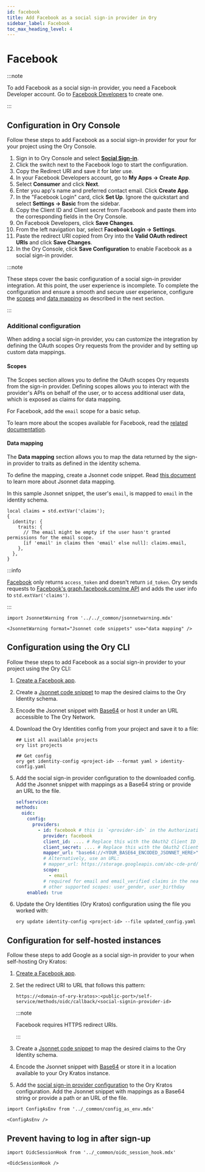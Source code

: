 ```yaml
---
id: facebook
title: Add Facebook as a social sign-in provider in Ory
sidebar_label: Facebook
toc_max_heading_level: 4
---
```


# Facebook

:::note

To add Facebook as a social sign-in provider, you need a Facebook Developer account. Go to
[Facebook Developers](https://developers.facebook.com/docs/development/register) to create one.

:::

## Configuration in Ory Console

Follow these steps to add Facebook as a social sign-in provider for your for your project using the Ory Console.

1. Sign in to Ory Console and select [**Social Sign-in**](https://console.ory.sh/projects/current/social-signin).
2. Click the switch next to the Facebook logo to start the configuration.
3. Copy the Redirect URI and save it for later use.
4. In your Facebook Developers account, go to **My Apps → Create App**.
5. Select **Consumer** and click **Next**.
6. Enter you app's name and preferred contact email. Click **Create App**.
7. In the "Facebook Login" card, click **Set Up**. Ignore the quickstart and select **Settings → Basic** from the sidebar.
8. Copy the Client ID and Client secret from Facebook and paste them into the corresponding fields in the Ory Console.
9. On Facebook Developers, click **Save Changes**.
10. From the left navigation bar, select **Facebook Login → Settings**.
11. Paste the redirect URI copied from Ory into the **Valid OAuth redirect URIs** and click **Save Changes**.
12. In the Ory Console, click **Save Configuration** to enable Facebook as a social sign-in provider.

:::note

These steps cover the basic configuration of a social sign-in provider integration. At this point, the user experience is
incomplete. To complete the configuration and ensure a smooth and secure user experience, configure the [scopes](#scopes) and
[data mapping](#data-mapping) as described in the next section.

:::

### Additional configuration

When adding a social sign-in provider, you can customize the integration by defining the OAuth scopes Ory requests from the
provider and by setting up custom data mappings.

#### Scopes

The Scopes section allows you to define the OAuth scopes Ory requests from the sign-in provider. Defining scopes allows you to
interact with the provider's APIs on behalf of the user, or to access additional user data, which is exposed as claims for data
mapping.

For Facebook, add the `email` scope for a basic setup.

To learn more about the scopes available for Facebook, read the
[related documentation](https://developers.facebook.com/docs/permissions/reference/).

#### Data mapping

The **Data mapping** section allows you to map the data returned by the sign-in provider to traits as defined in the identity
schema.

To define the mapping, create a Jsonnet code snippet. Read [this document](./data-mapping) to learn more about Jsonnet data
mapping.

In this sample Jsonnet snippet, the user's `email`, is mapped to `email` in the identity schema.

```jsonnet
local claims = std.extVar('claims');
{
  identity: {
    traits: {
      // The email might be empty if the user hasn't granted permissions for the email scope.
      [if 'email' in claims then 'email' else null]: claims.email,
    },
  },
}
```

:::info

[Facebook](https://developers.facebook.com/docs/facebook-login/) only returns `access_token` and doesn't return `id_token`. Ory
sends requests to [Facebook's graph.facebook.com/me API](https://graph.facebook.com/me) and adds the user info to
`std.extVar('claims')`.

:::

```mdx-code-block
import JsonnetWarning from '../../_common/jsonnetwarning.mdx'

<JsonnetWarning format="Jsonnet code snippets" use="data mapping" />
```

## Configuration using the Ory CLI

Follow these steps to add Facebook as a social sign-in provider to your project using the Ory CLI:

1. [Create a Facebook app](#configuration-in-ory-cloud-console).
2. Create a [Jsonnet code snippet](#data-mapping) to map the desired claims to the Ory Identity schema.
3. Encode the Jsonnet snippet with [Base64](https://www.base64encode.org/) or host it under an URL accessible to The Ory Network.
4. Download the Ory Identities config from your project and save it to a file:

   ```shell
   ## List all available projects
   ory list projects

   ## Get config
   ory get identity-config <project-id> --format yaml > identity-config.yaml
   ```

5. Add the social sign-in provider configuration to the downloaded config. Add the Jsonnet snippet with mappings as a Base64
   string or provide an URL to the file.

   ```yaml
   selfservice:
   methods:
     oidc:
       config:
         providers:
           - id: facebook # this is `<provider-id>` in the Authorization callback URL. DO NOT CHANGE IT ONCE SET!
             provider: facebook
             client_id: .... # Replace this with the OAuth2 Client ID provided by Facebook app
             client_secret: .... # Replace this with the OAuth2 Client Secret provided by Facebook app
             mapper_url: "base64://<YOUR_BASE64_ENCODED_JSONNET_HERE>"
             # Alternatively, use an URL:
             # mapper_url: https://storage.googleapis.com/abc-cde-prd/9cac9717f007808bf17f22ce7f4295c739604b183f05ac4afb4
             scope:
               - email
             # required for email and email_verified claims in the near future
             # other supported scopes: user_gender, user_birthday
       enabled: true
   ```

6. Update the Ory Identities (Ory Kratos) configuration using the file you worked with:

   ```shell
   ory update identity-config <project-id> --file updated_config.yaml
   ```

## Configuration for self-hosted instances

Follow these steps to add Google as a social sign-in provider to your when self-hosting Ory Kratos:

1. [Create a Facebook app](#configuration-in-ory-cloud-console).
2. Set the redirect URI to URL that follows this pattern:

   ```shell
   https://<domain-of-ory-kratos>:<public-port>/self-service/methods/oidc/callback/<social-signin-provider-id>
   ```

   :::note

   Facebook requires HTTPS redirect URIs.

   :::

3. Create a [Jsonnet code snippet](#data-mapping) to map the desired claims to the Ory Identity schema.
4. Encode the Jsonnet snippet with [Base64](https://www.base64encode.org/) or store it in a location available to your Ory Kratos
   instance.
5. Add the [social sign-in provider configuration](#configuration-with-ory-cli) to the Ory Kratos configuration. Add the Jsonnet
   snippet with mappings as a Base64 string or provide a path or an URL of the file.

```mdx-code-block
import ConfigAsEnv from '../_common/config_as_env.mdx'

<ConfigAsEnv />
```

## Prevent having to log in after sign-up

```mdx-code-block
import OidcSessionHook from '../_common/oidc_session_hook.mdx'

<OidcSessionHook />
```
